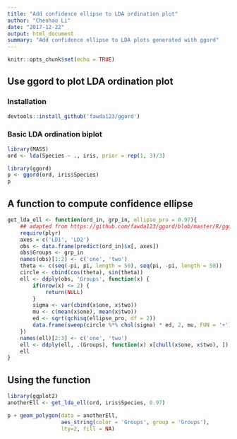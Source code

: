 ```yaml
---
title: "Add confidence ellipse to LDA ordination plot"
author: "Chenhao Li"
date: "2017-12-22"
output: html_document
summary: "Add confidence ellipse to LDA plots generated with ggord"
---
```


```r
knitr::opts_chunk$set(echo = TRUE)
```

## Use ggord to plot LDA ordination plot

### Installation

```r
devtools::install_github('fawda123/ggord')
```

### Basic LDA ordination biplot
```r
library(MASS)
ord <- lda(Species ~ ., iris, prior = rep(1, 3)/3)

library(ggord)
p <- ggord(ord, iris$Species)
p
```

## A function to compute confidence ellipse
```r
get_lda_ell <- function(ord_in, grp_in, ellipse_pro = 0.97){
    ## adapted from https://github.com/fawda123/ggord/blob/master/R/ggord.R
    require(plyr)
    axes = c('LD1', 'LD2')
    obs <- data.frame(predict(ord_in)$x[, axes])
    obs$Groups <- grp_in
    names(obs)[1:2] <- c('one', 'two')
    theta <- c(seq(-pi, pi, length = 50), seq(pi, -pi, length = 50))
    circle <- cbind(cos(theta), sin(theta))
    ell <- ddply(obs, 'Groups', function(x) {
        if(nrow(x) <= 2) {
            return(NULL)
        }
        sigma <- var(cbind(x$one, x$two))
        mu <- c(mean(x$one), mean(x$two))
        ed <- sqrt(qchisq(ellipse_pro, df = 2))
        data.frame(sweep(circle %*% chol(sigma) * ed, 2, mu, FUN = '+'))
    })
    names(ell)[2:3] <- c('one', 'two')
    ell <- ddply(ell, .(Groups), function(x) x[chull(x$one, x$two), ])
    ell
}
```

## Using the function
```r
library(ggplot2)
anotherEll <- get_lda_ell(ord, iris$Species, 0.97)

p + geom_polygon(data = anotherEll, 
                 aes_string(color = 'Groups', group = 'Groups'),
                 lty=2, fill = NA)

```


